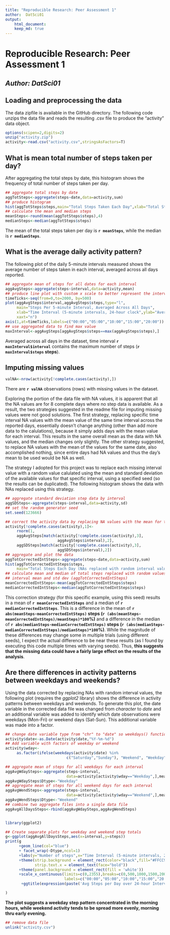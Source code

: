 ```yaml
---
title: "Reproducible Research: Peer Assessment 1"
author:  DatSci01
output: 
    html_document:
    keep_md: true
---
```

  
# Reproducible Research: Peer Assessment 1
## ***Author:  DatSci01***

## Loading and preprocessing the data

The data zipfile is available in the GitHub directory. The following code unzips the data file and reads the resulting .csv file to produce the "activity" data object.

```r
options(scipen=2,digits=2)
unzip("activity.zip")
activity<-read.csv("activity.csv",stringsAsFactors=T)
```

## What is mean total number of steps taken per day?

After aggregating the total steps by date, this histogram shows the frequency of total number of steps taken per day.

```r
## aggregate total steps by date
aggTotSteps<-aggregate(steps~date,data=activity,sum)
## produce histogram
hist(aggTotSteps$steps,main="Total Steps Taken Each Day",xlab="Total Steps")
## calculate the mean and median steps
meanSteps<-round(mean(aggTotSteps$steps),4)
medianSteps<-median(aggTotSteps$steps)
```
The mean of the total steps taken per day is **`r meanSteps`**, while the median is **`r medianSteps`**.

## What is the average daily activity pattern?
The following plot of the daily 5-minute intervals measured shows the average number of steps taken in each interval, averaged across all days reported.

```r
## aggregate mean of steps for all dates for each interval
aggAvgSteps<-aggregate(steps~interval,data=activity,mean)
## produce line plot with custom x scale to better represent the intervals
timeTicks<-seq(from=0,to=2000, by=500)
plot(aggAvgSteps$interval,aggAvgSteps$steps,type="l",
     main="Steps Per 5-minute Interval, Averaged Across All Days",
     xlab="Time Interval (5-minute intervals, 24-hour clock",ylab="Average Steps",
     xaxt="n")
axis(1,at=timeTicks,labels=c("00:00","05:00","10:00","15:00","20:00"))
## use aggregated data to find max value
maxInterval<-aggAvgSteps[aggAvgSteps$steps==max(aggAvgSteps$steps),]
```
Averaged across all days in the dataset, time interval **`r maxInterval$interval`** contains the maximum number of steps (**`r maxInterval$steps` steps**).

## Imputing missing values
```r
valNA<-nrow(activity[!complete.cases(activity),])
```
There are **`r valNA`** observations (rows) with missing values in the dataset.

Exploring the portion of the data file with NA values, it is apparent that all the NA values are for 8 complete days where no step data is available. As a result, the two strategies suggested in the readme file for imputing missing values were not good solutions. The first strategy, replacing specific time interval NA values with the mean value of the same time interval across the reported days, essentially doesn't change anything (other than add more data to the calulations), because it simply adds days with the mean value for each interval. This results in the same overall mean as the data with NA values, and the median changes only slightly. The other strategy suggested, to replace NA values with the mean of the values for the same date, also accomplished nothing, since entire days had NA values and thus the day's mean to be used would be NA as well.  

The strategy I adopted for this project was to replace each missing interval value with a random value calulated using the mean and standard deviation of the available values for that specific interval, using a specified seed (so the results can be duplicated). The following histogram shows the data with NAs replaced using this strategy.
```r

## aggregate standard deviation step data by interval
aggSDSteps<-aggregate(steps~interval,data=activity,sd)
## set the random generator seed
set.seed(123666)

## correct the activity data by replacing NA values with the mean for the interval
activity[!complete.cases(activity),1]<-
     rnorm(1,
     aggAvgSteps[match(activity[!complete.cases(activity),3],
                       aggAvgSteps$interval),2],
     aggSDSteps[match(activity[!complete.cases(activity),3],
                       aggSDSteps$interval),2])
## aggregate and plot the data     
aggTotCorrectedIntSteps<-aggregate(steps~date,data=activity,sum)
hist(aggTotCorrectedIntSteps$steps,
     main="Total Steps Each Day (NAs replaced with random interval value)",xlab="Total Steps")
## calculate mean and median of total steps replaced with random values based on the
## interval mean and std dev (aggTotCorrectedIntSteps)
meanCorrectedIntSteps<-mean(aggTotCorrectedIntSteps$steps)
medianCorrectedIntSteps<-median(aggTotCorrectedIntSteps$steps)
```
This correction strategy (for this specific example, using this seed) results in a mean of **`r meanCorrectedIntSteps`** and a median of **`r medianCorrectedIntSteps`**. This is a difference in the mean of **`r abs(meanSteps-meanCorrectedIntSteps)` steps (`r (abs(meanSteps-meanCorrectedIntSteps)/meanSteps)*100`%)** and a difference in the median of **`r abs(medianSteps-medianCorrectedIntSteps)` steps (`r (abs(medianSteps-medianCorrectedIntSteps)/medianSteps)*100`%)**. While the magnitude of these differences may change some in multiple trials (using different seeds), I expect the actual difference to be near these results (as I found by executing this code multiple times with varying seeds).  Thus, **this suggests that the missing data could have a fairly large effect on the results of the analysis**.


## Are there differences in activity patterns between weekdays and weekends?

Using the data corrected by replacing NAs with random interval values, the following plot (requires the *ggplot2* library) shows the difference in activity patterns between weekdays and weekends. To generate this plot, the date variable in the corrected data file was changed from *character* to *date* and an additional variable was added to identify which date observations were weekdays (Mon-Fri) or weekend days (Sat-Sun). This additional variable was made into a factor.
```r
## change date variable type from "chr" to "date" so weekdays() function can be used
activity$date<-as.Date(activity$date,"%Y-%m-%d")
## Add variable with factors of weekday or weekend
activity$wday<-
     as.factor(ifelse(weekdays(activity$date) %in% 
                           c("Saturday","Sunday"), "Weekend", "Weekday"))

## aggregate mean of steps for all weekdays for each interval
aggAvgWdaySteps<-aggregate(steps~interval,
                           data=activity[activity$wday=="Weekday",],mean)
aggAvgWdaySteps$Dtype<-"Weekday"
## aggregate mean of steps for all weekend days for each interval
aggAvgWendSteps<-aggregate(steps~interval,
                           data=activity[activity$wday=="Weekend",],mean)
aggAvgWendSteps$Dtype<-"Weekend"
## combine two aggregate files into a single data file
aggAvgAllDaysSteps<-rbind(aggAvgWdaySteps,aggAvgWendSteps)


library(ggplot2)

## Create separate plots for weekday and weekend step totals
g<-ggplot(aggAvgAllDaysSteps,aes(x=interval,y=steps))
print(g
      +geom_line(col="blue") 
      + facet_wrap(~Dtype,ncol=1)
      +labs(y="Number of steps",x="Time Interval (5-minute intervals, 24-hour clock)")
      +theme(strip.background = element_rect(color="black",fill="#FFCC99"),
             strip.text.x = element_text(face="bold"))
      +theme(panel.background = element_rect(fill = 'white'))
      +scale_x_continuous(limits=c(0,2355),breaks=c(0,500,1000,1500,2000),
                          labels=c("00:00","05:00","10:00","15:00","20:00"))
       +ggtitle(expression(paste('Avg Steps per Day over 24-hour Interval: Weekday vs Weekend')))

)
```

**The plot suggests a weekday step pattern concentrated in the morning hours, while weekend activity tends to be spread more evenly, morning thru early evening.**



```r
## remove data file
unlink("activity.csv")
```